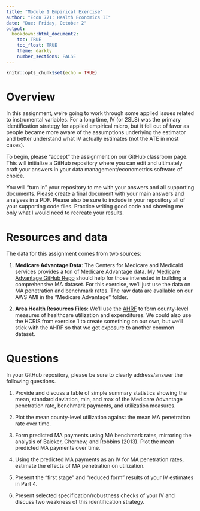 ```yaml
---
title: "Module 1 Empirical Exercise"
author: "Econ 771: Health Economics II"
date: "Due: Friday, October 2"
output: 
  bookdown::html_document2:
    toc: TRUE
    toc_float: TRUE
    theme: darkly
    number_sections: FALSE
---
```


```r
knitr::opts_chunk$set(echo = TRUE)
```

# Overview
In this assignment, we're going to work through some applied issues related to instrumental variables. For a long time, IV (or 2SLS) was the primary identification strategy for applied empirical micro, but it fell out of favor as people became more aware of the assumptions underlying the estimator and better understand what IV actually estimates (not the ATE in most cases).

To begin, please "accept" the assignment on our GitHub classroom page. This will initialize a GitHub repository where you can edit and ultimately craft your answers in your data management/econometrics software of choice.  

You will "turn in" your repository to me with your answers and all supporting documents. Please create a final document with your main answers and analyses in a PDF. Please also be sure to include in your repository all of your supporting code files. Practice writing good code and showing me only what I would need to recreate your results.


# Resources and data
The data for this assignment comes from two sources:

1. **Medicare Advantage Data**: The Centers for Medicare and Medicaid services provides a ton of Medicare Advantage data. My [Medicare Advantage GitHub Repo](https://github.com/imccart/Medicare-Advantage) should help for those interested in building a comprehensive MA dataset. For this exercise, we'll just use the data on MA penetration and benchmark rates. The raw data are available on our AWS AMI in the "Medicare Advantage" folder.

2. **Area Health Resources Files**: We'll use the [AHRF](https://data.hrsa.gov/topics/health-workforce/ahrf) to form county-level measures of healthcare utilization and expenditures. We could also use the HCRIS from exercise 1 to create something on our own, but we'll stick with the AHRF so that we get exposure to another common dataset.


# Questions
In your GitHub repository, please be sure to clearly address/answer the following questions.

1. Provide and discuss a table of simple summary statistics showing the mean, standard deviation, min, and max of the Medicare Advantage penetration rate, benchmark payments, and utilization measures. 

2. Plot the mean county-level utilization against the mean MA penetration rate over time.

3. Form predicted MA payments using MA benchmark rates, mirroring the analysis of Baicker, Chernew, and Robbins (2013). Plot the mean predicted MA payments over time.

4. Using the predicted MA payments as an IV for MA penetration rates, estimate the effects of MA penetration on utilization.

5. Present the "first stage" and "reduced form" results of your IV estimates in Part 4.

6. Present selected specification/robustness checks of your IV and discuss two weakness of this identification strategy.

